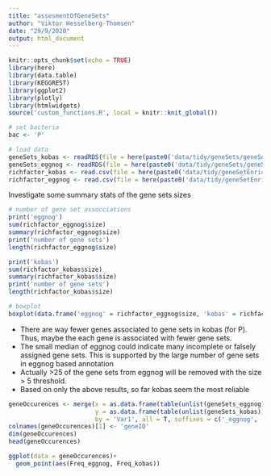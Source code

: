 ```yaml
---
title: "assesmentOfGeneSets"
author: "Viktor Hesselberg-Thomsen"
date: "29/9/2020"
output: html_document
---
```


```r
knitr::opts_chunk$set(echo = TRUE)
library(here)
library(data.table)
library(KEGGREST)
library(ggplot2)
library(plotly)
library(htmlwidgets)
source('custom_functions.R', local = knitr::knit_global())
```

```r
# set bacteria
bac <- 'P'
```


```r
# load data
geneSets_kobas <- readRDS(file = here(paste0('data/tidy/geneSets/geneSets_Kobas_', bac, '.rds')))
geneSets_eggnog <- readRDS(file = here(paste0('data/tidy/geneSets/geneSets_', bac, '.rds')))
richfactor_kobas <- read.csv(file = here(paste0('data/tidy/geneSetEnrichmentAnalysis/richFactor_kobas_', bac, '.csv')))
richfactor_eggnog <- read.csv(file = here(paste0('data/tidy/geneSetEnrichmentAnalysis/richFactor_eggnog_', bac, '.csv')))

```

Investigate some summary stats of the gene sets sizes
```r
# number of gene set assocciations 
print('eggnog')
sum(richfactor_eggnog$size)
summary(richfactor_eggnog$size)
print('number of gene sets')
length(richfactor_eggnog$size)

print('kobas')
sum(richfactor_kobas$size)
summary(richfactor_kobas$size)
print('number of gene sets')
length(richfactor_kobas$size)

# boxplot
boxplot(data.frame('eggnog' = richfactor_eggnog$size, 'kobas' = richfactor_kobas$size), outline = F)

```

* There are way fewer genes associated to gene sets in kobas (for P). Thus, maybe the each gene is associated with fewer gene sets.
* The small median of eggnog could indicate many incomplete or falsely assigned gene sets. This is supported by the large number of gene sets in eggnog based annotation
* Actually >25 of the gene sets from eggnog will be removed with the size > 5 threshold.
* Based on only the above results, so far kobas seem the most reliable

```r
geneOccurences <- merge(x = as.data.frame(table(unlist(geneSets_eggnog))),
                        y = as.data.frame(table(unlist(geneSets_kobas))),
                        by = 'Var1', all = T, suffixes = c('_eggnog', '_kobas'))
colnames(geneOccurences)[1] <- 'geneID'
dim(geneOccurences)
head(geneOccurences)

ggplot(data = geneOccurences)+
  geom_point(aes(Freq_eggnog, Freq_kobas)) 

```




